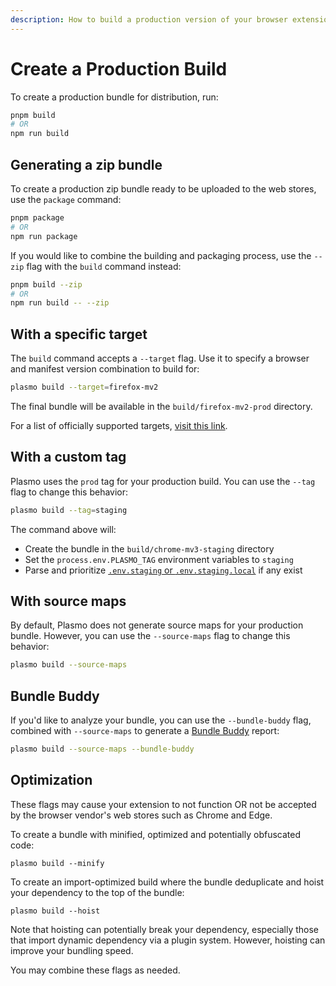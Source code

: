 ```yaml
---
description: How to build a production version of your browser extension.
---
```



# Create a Production Build

To create a production bundle for distribution, run:

```sh
pnpm build
# OR
npm run build
```

## Generating a zip bundle

To create a production zip bundle ready to be uploaded to the web stores, use the `package` command:

```sh
pnpm package
# OR
npm run package
```

If you would like to combine the building and packaging process, use the `--zip` flag with the `build` command instead:

```sh
pnpm build --zip
# OR
npm run build -- --zip
```

## With a specific target

The `build` command accepts a `--target` flag. Use it to specify a browser and manifest version combination to build for:

```sh
plasmo build --target=firefox-mv2
```

The final bundle will be available in the `build/firefox-mv2-prod` directory.

For a list of officially supported targets, [visit this link](./faq#what-are-the-officially-supported-browser-targets).

## With a custom tag

Plasmo uses the `prod` tag for your production build. You can use the `--tag` flag to change this behavior:

```sh
plasmo build --tag=staging
```

The command above will:

- Create the bundle in the `build/chrome-mv3-staging` directory
- Set the `process.env.PLASMO_TAG` environment variables to `staging`
- Parse and prioritize [`.env.staging` or `.env.staging.local`](/framework/env#bundle-specific-env) if any exist

## With source maps

By default, Plasmo does not generate source maps for your production bundle. However, you can use the `--source-maps` flag to change this behavior:

```sh
plasmo build --source-maps
```

## Bundle Buddy

If you'd like to analyze your bundle, you can use the `--bundle-buddy` flag, combined with `--source-maps` to generate a [Bundle Buddy](https://bundle-buddy.com/) report:

```sh
plasmo build --source-maps --bundle-buddy
```

## Optimization

<Callout emoji="⚠️">
  These flags may cause your extension to not function OR not be accepted by the browser
  vendor's web stores such as Chrome and Edge.
</Callout>


To create a bundle with minified, optimized and potentially obfuscated code:

```
plasmo build --minify
```

To create an import-optimized build where the bundle deduplicate and hoist your dependency to the top of the bundle:

```
plasmo build --hoist
```

Note that hoisting can potentially break your dependency, especially those that import dynamic dependency via a plugin system. However, hoisting can improve your bundling speed.

You may combine these flags as needed.

